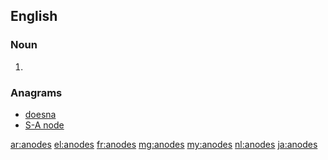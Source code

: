==English==

===Noun===
{{head|en|plural}}

# {{plural of|anode|lang=en}}

===Anagrams===
* [[doesna#English|doesna]]
* [[S-A node#English|S-A node]]

[[ar:anodes]]
[[el:anodes]]
[[fr:anodes]]
[[mg:anodes]]
[[my:anodes]]
[[nl:anodes]]
[[ja:anodes]]